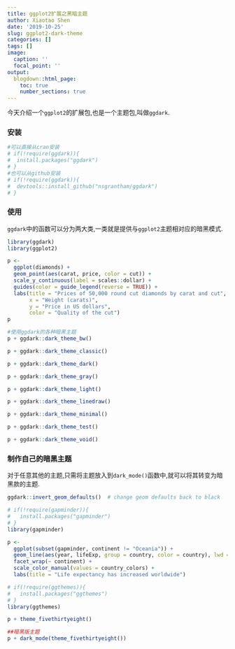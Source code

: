 ```yaml
---
title: ggplot2扩展之黑暗主题
author: Xiaotao Shen
date: '2019-10-25'
slug: ggplot2-dark-theme
categories: []
tags: []
image:
  caption: ''
  focal_point: ''
output:
  blogdown::html_page:
    toc: true
    number_sections: true
---
```


今天介绍一个`ggplot2`的扩展包,也是一个主题包,叫做`ggdark`.

### 安装


```r
#可以直接从cran安装
# if(!require(ggdark)){
#  install.packages("ggdark") 
# }
#也可以从github安装
# if(!require(ggdark)){
#  devtools::install_github("nsgrantham/ggdark")
# }
```

### 使用

`ggdark`中的函数可以分为两大类,一类就是提供与`ggplot2`主题相对应的暗黑模式.

```r
library(ggdark)
library(ggplot2)

p <- 
  ggplot(diamonds) + 
  geom_point(aes(carat, price, color = cut)) + 
  scale_y_continuous(label = scales::dollar) +
  guides(color = guide_legend(reverse = TRUE)) +
  labs(title = "Prices of 50,000 round cut diamonds by carat and cut",
       x = "Weight (carats)",
       y = "Price in US dollars",
       color = "Quality of the cut")
p

#使用ggdark的各种暗黑主题
p + ggdark::dark_theme_bw()

p + ggdark::dark_theme_classic()

p + ggdark::dark_theme_dark()

p + ggdark::dark_theme_gray()

p + ggdark::dark_theme_light()

p + ggdark::dark_theme_linedraw()

p + ggdark::dark_theme_minimal()

p + ggdark::dark_theme_test()

p + ggdark::dark_theme_void()

```

### 制作自己的暗黑主题

对于任意其他的主题,只需将主题放入到`dark_mode()`函数中,就可以将其转变为暗黑款的主题.

```r
ggdark::invert_geom_defaults()  # change geom defaults back to black

# if(!require(gapminder)){
#   install.packages("gapminder")
# }
library(gapminder)

p <- 
  ggplot(subset(gapminder, continent != "Oceania")) +
  geom_line(aes(year, lifeExp, group = country, color = country), lwd = 1, show.legend = FALSE) + 
  facet_wrap(~ continent) +
  scale_color_manual(values = country_colors) +
  labs(title = "Life expectancy has increased worldwide")

# if(!require(ggthemes)){
#   install.packages("ggthemes")
# }
library(ggthemes)

p + theme_fivethirtyeight()

##暗黑版主题
p + dark_mode(theme_fivethirtyeight())
```

